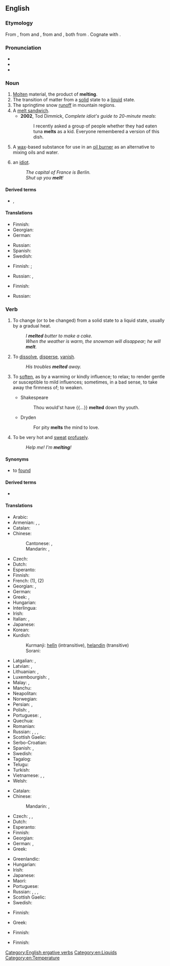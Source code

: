 {{also|mélt}}
==English==

===Etymology===
From {{etyl|enm|en}} {{m|enm|melten}}, from {{etyl|ang|en}} {{m|ang|meltan||to consume by fire, melt, burn up; dissolve, digest}} and {{etyl|ang|en}} {{m|ang|mieltan||to melt; digest; refine, purge; exhaust}}, from {{etyl|gem-pro|en}} {{m|gem-pro|*meltaną||to dissolve, melt}} and {{etyl|gem-pro|en}} {{m|gem-pro|*maltijaną||to dissolve, melt}}, both from {{etyl|ine-pro|en}} {{m|ine-pro|*(s)mel-||to beat, crush, grind}}. Cognate with {{cog|is|melta||to melt, digest}}.

===Pronunciation===
* {{IPA|/mɛlt/|lang=en}}
* {{audio|en-us-melt.ogg|Audio (US)|lang=en}}
* {{rhymes|ɛlt|lang=en}}

===Noun===
{{en-noun|~}}

# [[molten|Molten]] material, the product of '''melting'''.
# The transition of matter from a [[solid]] state to a [[liquid]] state.
# The springtime snow [[runoff]] in mountain regions.
# A [[melt sandwich]].
#* '''2002''', Tod Dimmick, ''Complete idiot's guide to 20-minute meals‎'':
#*: I recently asked a group of people whether they had eaten tuna '''melts''' as a kid. Everyone remembered a version of this dish.
# A [[wax]]-based substance for use in an [[oil burner]] as an alternative to mixing oils and water.
# {{lb|en|UK|slang}} an [[idiot]].
#: ''The capital of France is Berlin.''
#: ''Shut up you '''melt'''!''

====Derived terms====
* {{l|en|snowmelt}}, {{l|en|snow melt}}

====Translations====
{{trans-top|molten material}}
* Finnish: {{t+|fi|sula}}
* Georgian: {{t|ka|გამდნარი}}
* German: {{t+|de|Schmelze|f}}
{{trans-mid}}
* Russian: {{t+|ru|распла́в|m}}
* Spanish: {{t|es|material fundido|m}}
* Swedish: {{t+|sv|smälta|c}}
{{trans-bottom}}

{{trans-top|transition of matter}}
* Finnish: {{t+|fi|sulaminen}}; {{t+|fi|sulatus}}
{{trans-mid}}
* Russian: {{t+|ru|плавле́ние|n}}, {{t+|ru|пла́вка|f}}
{{trans-bottom}}

{{trans-top|springtime snow runoff in mountain regions}}
* Finnish: {{t+|fi|sulamisvesi}}
{{trans-mid}}
* Russian: {{t+|ru|та́яние|n}}
{{trans-bottom}}

{{trans-see|melt sandwich}}

{{trans-top|wax-based substance for use in an oil burner}}
{{trans-mid}}
{{trans-bottom}}

{{trans-see|idiot}}

===Verb===
{{en-verb|melts|melting|melted|past2=molt|past2_qual=rare|melted|past_ptc2=molten}}

# {{lb|en|ergative}} To change (or to be changed) from a solid state to a liquid state, usually by a gradual heat.
#: ''I '''melted''' butter to make a cake.''
#: ''When the weather is warm, the snowman will disappear; he will '''melt'''.''
# {{lb|en|intransitive|figuratively}} To [[dissolve]], [[disperse]], [[vanish]].
#: ''His troubles '''melted''' away.''
# {{lb|en|transitive|figurative}} To [[soften]], as by a warming or kindly influence; to relax; to render gentle or susceptible to mild influences; sometimes, in a bad sense, to take away the firmness of; to weaken.
#* Shakespeare
#*: Thou would'st have {{...}} '''melted''' down thy youth.
#* Dryden
#*: For pity '''melts''' the mind to love.
# {{lb|en|intransitive|colloquial}} To be very hot and [[sweat]] [[profuse]]ly.
#: ''Help me! I'm '''melting'''!''

====Synonyms====
* {{sense|change from solid to liquid}} to [[found#Etymology 3|found]]

====Derived terms====
* {{l|en|butter wouldn't melt in someone's mouth}}

====Translations====
{{trans-top|intransitive: to change from a solid to a liquid}}
* Arabic: {{t|ar|اِنْصَهَرَ}}
* Armenian: {{t+|hy|ձուլել}}, {{t+|hy|հալել}}, {{t+|hy|թափել}}
* Catalan: {{t+|ca|fondre|alt=fondre's}}
* Chinese:
*: Cantonese: {{t|yue|溶|tr=jung4|sc=Hani}}, {{t|yue|溶化|tr=jung4 faa3|sc=Hani}}
*: Mandarin: {{qualifier|snow, ice}} {{t+|cmn|融化|tr=rónghuà|sc=Hani}}, {{qualifier|metal}} {{t+|cmn|熔化|tr=rónghuà|sc=Hani}}
* Czech: {{t+|cs|tavit}}
* Dutch: {{t+|nl|smelten}}
* Esperanto: {{t+|eo|fandi}}
* Finnish: {{t+|fi|sulaa}}
* French: {{t+|fr|fondre}} (1), {{t+|fr|se dissoudre}} (2)
* Georgian: {{t|ka|დნობა}}, {{t|ka|ლღობა}}
* German: {{t+|de|schmelzen}}
* Greek: {{t+|el|λιώνω}}, {{t+|el|τήκω}}
* Hungarian: {{t+|hu|olvaszt}}
* Interlingua: {{t|ia|funder}}
* Irish: {{t|ga|leáigh}}
* Italian: {{t+|it|sciogliere}}, {{t+|it|fondere}}
* Japanese: {{t|ja|溶ける|tr=とける, tokeru|sc=Jpan}}
* Korean: {{t+|ko|녹다|sc=Kore}}
* Kurdish:
*: Kurmanji: [[helîn]] (intransitive), [[helandin]] (transitive)
*: Sorani: {{t|ku|توانه‌وه‌|tr=twAnawa|sc=ku-Arab}}
{{trans-mid}}
* Latgalian: {{qualifier|snow, ice, butter}} {{t|ltg|laistīs}}, {{qualifier|metal}} {{t|ltg|laydinuot}}
* Latvian: {{t|lv|kust}}, {{t|lv|kausēt}}
* Lithuanian: {{t|lt|tirpti}}, {{t|lt|leistis}}
* Luxembourgish: {{t|lb|schmëlzen}}, {{t|lb|zerlafen}}
* Malay: {{t|ms|cair}} {{qualifier|snow, ice}}, {{t|ms|lebur}} {{qualifier|metals}}
* Manchu: {{t|mnc|ᠸᡝᠮᠪᡳ|tr=wembi}}
* Neapolitan: {{t|nap|squaglià}}
* Norwegian: {{t+|no|smelte}}
* Persian: {{t+|fa|گداختن|tr=godâxtan|sc=fa-Arab}}, {{t+|fa|پخسیدن|tr=paxsidan|sc=fa-Arab}}
* Polish: {{t|pl|przetapiać}}, {{t+|pl|topić}}
* Portuguese: {{t+|pt|derreter}}, {{t+|pt|fundir}}
* Quechua: {{t|qu|unuyay}}
* Romanian: {{t+|ro|topi}}
* Russian: {{qualifier|snow, ice, butter, hope}} {{t+|ru|та́ять|impf}}, {{t+|ru|раста́ять|pf}}, {{qualifier|metal, plastic}} {{t+|ru|пла́виться|impf}}, {{t+|ru|распла́виться|pf}}
* Scottish Gaelic: {{t|gd|leagh}}
* Serbo-Croatian: {{t+|sh|otopiti}}
* Spanish: {{t+|es|derretir}}, {{t+|es|derretirse}}
* Swedish: {{t+|sv|smälta}}
* Tagalog: {{t|tl|tunawin}}
* Telugu: {{t|te|కరిగించు|tr=karigimchu}}
* Turkish: {{t+|tr|erimek}}
* Vietnamese: {{t+|vi|tan}}, {{t|vi|tan chảy}}, {{t+|vi|nóng chảy}}
* Welsh: {{t+|cy|toddi}}
{{trans-bottom}}

{{trans-top|transitive: to change or be changed from a solid to a liquid}}
* Catalan: {{t+|ca|fondre}}
* Chinese:
*: Mandarin: {{t|cmn|使融化|tr=shǐ rónghuà|sc=Hani}}, {{t|cmn|使熔化|tr=shǐ rónghuà|sc=Hani}}
* Czech: {{t+|cs|tát}}, {{t|cs|roztávat}}, {{t|cs|roztát}}
* Dutch: {{t+|nl|smelten}}
* Esperanto: {{t|eo|fandiĝi}}
* Finnish: {{t+|fi|sulattaa}}
* Georgian: {{t|ka|დადნობა}}
* German: {{t+|de|schmelzen}}, {{t|de|zum Schmelzen bringen}}
* Greek: {{t+|el|λιώνω}}
{{trans-mid}}
* Greenlandic: {{t|kl|aattoq}}
* Hungarian: {{t+|hu|olvad}}
* Irish: {{t|ga|leáigh}}
* Japanese: {{t|ja|溶かす|tr=とかす, tokasu|sc=Jpan}}
* Maori: {{t|mi|whakarewa}}
* Portuguese: {{t+|pt|derreter}}
* Russian: {{t+|ru|раста́пливать|impf}}, {{t+|ru|растопи́ть|pf}}, {{t+|ru|расплавля́ть|impf}}, {{t+|ru|распла́вить|pf}}
* Scottish Gaelic: {{t|gd|leagh}}
* Swedish: {{t+|sv|smälta}}
{{trans-bottom}}

{{trans-top|to dissolve, disperse, vanish}}
* Finnish: {{t+|fi|sulaa}}
{{trans-mid}}
* Greek: {{t+|el|λιώνω}}
{{trans-bottom}}

{{trans-top|to soften, as by a warming or kindly influence}}
* Finnish: {{t+|fi|sulaa}}
{{trans-mid}}
{{trans-bottom}}

{{trans-top|to be very hot and sweat profusely}}
* Finnish: {{t+|fi|läkähtyä}}
{{trans-mid}}
{{trans-bottom}}

[[Category:English ergative verbs]]
[[Category:en:Liquids]]
[[Category:en:Temperature]]